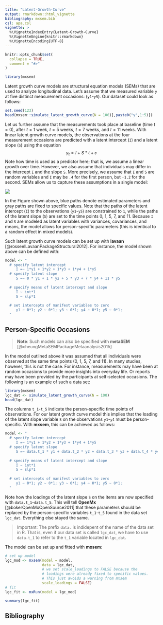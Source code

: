 ```yaml
---
title: "Latent-Growth-Curve"
output: rmarkdown::html_vignette
bibliography: mxsem.bib
csl: apa.csl
vignette: >
  %\VignetteIndexEntry{Latent-Growth-Curve}
  %\VignetteEngine{knitr::rmarkdown}
  %\VignetteEncoding{UTF-8}
---
```


```r
knitr::opts_chunk$set(
  collapse = TRUE,
  comment = "#>"
)
```

```r
library(mxsem)
```

Latent growth curve models are structural equation models (SEMs) that are used
to analyze longitudinal data. Let's assume that we measured variable `y` at 
five distinct measurement occasions: (`y1`-`y5`). Our dataset could look as
follows:
```r
set.seed(123)
head(mxsem::simulate_latent_growth_curve(N = 100)[,paste0("y",1:5)])
```

Let us further assume that the measurements took place at baseline (time $t = 0$),
after $t = 1$ week, $t = 5$ weeks, $t = 7$ weeks, and $t = 11$ weeks. With 
linear latent growth curve models,
the observations at the four measurement occasions are predicted with a latent intercept (`I`) and a latent slope (`S`) using the equation 
$$y_t = I + S*t+\varepsilon$$ 
Note how time is used as a predictor here; that is, we assume a linear growth over
time. However, we also assume that individuals may differ in the intercept `I` and
the slope `S`. More precisely, we assume that `I` and `S` are random variables and 
`I` may be `.4` for the first person, but `-1.2` for the second. SEMs allow us
to capture these assumptions in a single model:

![](figures/latent_growth_curve.png)

In the Figure shown above, blue paths denote estimated parameters and gray
paths are fixed to specific values. Note that the paths of the latent intercept 
(`I`) to the observations (`y1`-`y5`) are constrained to `1`, while the paths of
the latent slope (`S`) are set to the time points
$0$, $1$, $5$, $7$, and $11$. Because `I` and `S` are modeled as latent variables
with variances, covariances, and means, the model allows for person-specific
parameters (this is identical to a random effect in mixed models).

Such latent growth curve models can be set up with **lavaan** [@rosseelLavaanPackageStructural2012]. 
For instance, the model shown above can be defined with:
```r
model <- "
  # specify latent intercept
     I =~ 1*y1 + 1*y2 + 1*y3 + 1*y4 + 1*y5
  # specify latent slope
     S =~ 0 * y1 + 1 * y2 + 5 * y3 + 7 * y4 + 11 * y5
    
  # specify means of latent intercept and slope
     I ~ int*1
     S ~ slp*1
  
  # set intercepts of manifest variables to zero
     y1 ~ 0*1; y2 ~ 0*1; y3 ~ 0*1; y4 ~ 0*1; y5 ~ 0*1;
  "
```

## Person-Specific Occasions

> **Note**: Such models can also be specified with **metaSEM** [@cheungMetaSEMPackageMetaanalysis2015]

In the model outlined above it was assumed that all individuals were observed
at the same time points ($0$, $1$, $5$, $7$, and $11$). In many studies, however,
this is not the case. For instance, measurements may have been at random occasions
to provide more insights into everyday life. Or reports may have been provided
by the participants at self-selected occasions. The following is an example of
such a data set:
```r
library(mxsem)
lgc_dat <- simulate_latent_growth_curve(N = 100)
head(lgc_dat)
```
The columns `t_1`-`t_5` indicate the person-specific time points of observations.
For our latent growth curve model this implies that the loading of the latent 
slope variable `S` on the observations `y1`-`y4` must be person-specific.
With **mxsem**, this can be achieved as follows:


```r
model <- "
  # specify latent intercept
     I =~ 1*y1 + 1*y2 + 1*y3 + 1*y4 + 1*y5
  # specify latent slope
     S =~ data.t_1 * y1 + data.t_2 * y2 + data.t_3 * y3 + data.t_4 * y4 + data.t_5 * y5
    
  # specify means of latent intercept and slope
     I ~ int*1
     S ~ slp*1
  
  # set intercepts of manifest variables to zero
     y1 ~ 0*1; y2 ~ 0*1; y3 ~ 0*1; y4 ~ 0*1; y5 ~ 0*1;
  "
```

Note how the loadings of the latent slope `S` on the items are now specified
with `data.t_1`-`data.t_5`. This will tell **OpenMx** [@bokerOpenMxOpenSource2011]
that these parameters should be replaced by the person-specific variables `t_1`-`t_5`
found in the data set `lgc_dat`. Everything else stayed the same.

> Important: The prefix `data.` is indidepent of the name of the data set in R. 
That is, even if our data set is called `lgc_dat`, we have to use `data.t_1`
to refer to the `t_1` variable located in `lgc_dat`.

The model can be set up and fitted with **mxsem**:
```r
# set up model
lgc_mod <- mxsem(model = model, 
                 data = lgc_dat, 
                 # we set scale_loadings to FALSE because the 
                 # loadings were already fixed to specific values.
                 # This just avoids a warning from mxsem
                 scale_loadings = FALSE)
# fit 
lgc_fit <- mxRun(model = lgc_mod)

summary(lgc_fit)
```



## Bibliography
